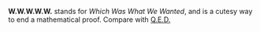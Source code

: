 '''W.W.W.W.W.''' stands for ''Which Was What We Wanted'', and is a cutesy way to end a mathematical proof. Compare with [[Q.E.D.]]